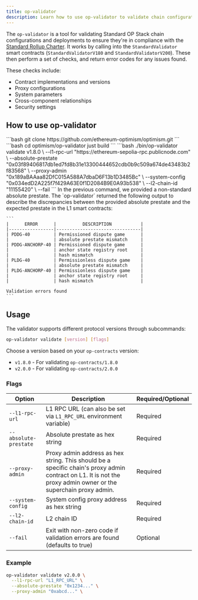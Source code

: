 ```yaml
---
title: op-validator
description: Learn how to use op-validator to validate chain configurations and deployments.
---
```

The `op-validator` is a tool for validating Standard OP Stack chain configurations and deployments to ensure they're in compliance with the [Standard Rollup Charter](/superchain/blockspace-charter#the-standard-rollup-charter). It works by calling into the `StandardValidator` smart contracts (`StandardValidatorV180` and `StandardValidatorV200`). These then perform a set of checks, and return error codes for any issues found.

These checks include:

*   Contract implementations and versions
*   Proxy configurations
*   System parameters
*   Cross-component relationships
*   Security settings

## How to use op-validator

<Steps>
  <Step title="Clone the monorepo">
  ```bash
    git clone https://github.com/ethereum-optimism/optimism.git
    ```
  </Step>

  <Step title="Build the `op-validator` binary">
  ```bash
    cd optimism/op-validator
    just build
    ```
  </Step>

  <Step title="Run the `op-validator` binary">
  ```bash
    ./bin/op-validator validate v1.8.0 \
      --l1-rpc-url "https://ethereum-sepolia-rpc.publicnode.com" \
      --absolute-prestate "0x03f89406817db1ed7fd8b31e13300444652cdb0b9c509a674de43483b2f83568" \
      --proxy-admin "0x189aBAAaa82DfC015A588A7dbaD6F13b1D3485Bc" \
      --system-config "0x034edD2A225f7f429A63E0f1D2084B9E0A93b538" \
      --l2-chain-id "11155420" \
      --fail
    ```
  </Step>

  <Step title="Understanding the output">
  In the previous command, we provided a non-standard absolute prestate. The `op-validator` returned the following output to describe the discrepancies between the provided absolute prestate and the expected prestate in the L1 smart contracts:
  
    ```
    |      ERROR      |          DESCRIPTION           |
    |-----------------|--------------------------------|
    | PDDG-40         | Permissioned dispute game      |
    |                 | absolute prestate mismatch     |
    | PDDG-ANCHORP-40 | Permissioned dispute game      |
    |                 | anchor state registry root     |
    |                 | hash mismatch                  |
    | PLDG-40         | Permissionless dispute game    |
    |                 | absolute prestate mismatch     |
    | PLDG-ANCHORP-40 | Permissionless dispute game    |
    |                 | anchor state registry root     |
    |                 | hash mismatch                  |
  
    Validation errors found
    ```
  </Step>
</Steps>

## Usage

The validator supports different protocol versions through subcommands:

```bash
op-validator validate [version] [flags]
```

Choose a version based on your `op-contracts` version:

*   `v1.8.0` - For validating `op-contracts/1.8.0`
*   `v2.0.0` - For validating `op-contracts/2.0.0`

### Flags

| Option                | Description                                                                                                                                                     | Required/Optional |
| --------------------- | --------------------------------------------------------------------------------------------------------------------------------------------------------------- | ----------------- |
| `--l1-rpc-url`        | L1 RPC URL (can also be set via `L1_RPC_URL` environment variable)                                                                                              | Required          |
| `--absolute-prestate` | Absolute prestate as hex string                                                                                                                                 | Required          |
| `--proxy-admin`       | Proxy admin address as hex string. This should be a specific chain's proxy admin contract on L1. It is not the proxy admin owner or the superchain proxy admin. | Required          |
| `--system-config`     | System config proxy address as hex string                                                                                                                       | Required          |
| `--l2-chain-id`       | L2 chain ID                                                                                                                                                     | Required          |
| `--fail`              | Exit with non-zero code if validation errors are found (defaults to true)                                                                                       | Optional          |

### Example

```bash
op-validator validate v2.0.0 \
  --l1-rpc-url "L1_RPC_URL" \
  --absolute-prestate "0x1234..." \
  --proxy-admin "0xabcd..." \
```

